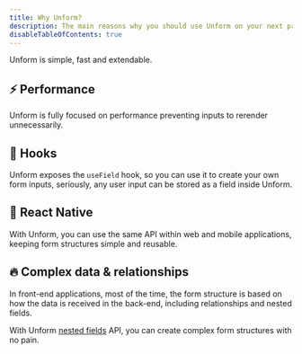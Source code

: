 ```yaml
---
title: Why Unform?
description: The main reasons why you should use Unform on your next project.
disableTableOfContents: true
---
```


Unform is simple, fast and extendable.

## ⚡️ Performance

Unform is fully focused on performance preventing inputs to rerender unnecessarily.

## 💜 Hooks

Unform exposes the `useField` hook, so you can use it to create your own form inputs, seriously, any user input can be stored as a field inside Unform.

## 📱 React Native

With Unform, you can use the same API within web and mobile applications, keeping form structures simple and reusable.

## 🔥 Complex data & relationships

In front-end applications, most of the time, the form structure is based on how the data is received in the back-end, including relationships and nested fields.

With Unform [nested fields](/guides/nested-fields) API, you can create complex form structures with no pain.
